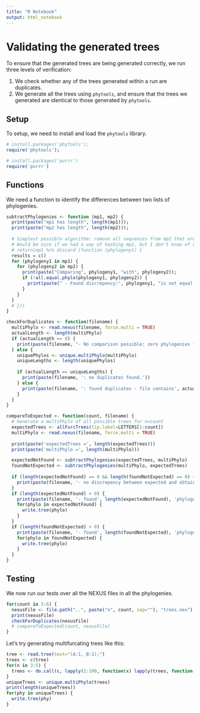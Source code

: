 ```yaml
---
title: "R Notebook"
output: html_notebook
---
```


# Validating the generated trees

To ensure that the generated trees are being generated correctly, we run three
levels of verification:

1. We check whether any of the trees generated within a run are duplicates.
2. We generate all the trees using `phytools`, and ensure that the trees we
   generated are identical to those generated by `phytools`.
   
## Setup

To setup, we need to install and load the `phytools` library.

```r
# install.packages('phytools');
require('phytools');

# install.packages('purrr')
require('purrr')
```

## Functions

We need a function to identify the differences between two lists of phylogenies.

```r
subtractPhylogenies <- function (mp1, mp2) {
  print(paste("mp1 has length", length(mp1)));
  print(paste("mp2 has length", length(mp2)));
  
  # Simplest possible algorithm: remove all sequences from mp1 that are present somewhere in mp2.
  # Would be nice if we had a way of hashing mp2, but I don't know of one right now.
  # return(mp1 %>% discard (function (phylogeny1) {
  results = c()
  for (phylogeny1 in mp1) {
    for (phylogeny2 in mp2) {
      print(paste("Comparing", phylogeny1, "with", phylogeny2));
      if (!all.equal.phylo(phylogeny1, phylogeny2)) {
        print(paste(" - Found discrepency:", phylogeny1, "is not equal to", phylogeny2));
      }
    }
  }
  # }))
}
```

```r
checkForDuplicates <- function(filename) {
  multiPhylo <- read.nexus(filename, force.multi = TRUE)
  actualLength <- length(multiPhylo)
  if (actualLength == 0) {
    print(paste(filename, "- No comparison possible: zero phylogenies found."))
  } else {
    uniquePhylos <- unique.multiPhylo(multiPhylo)
    uniqueLengths <- length(uniquePhylos)
    
    if (actualLength == uniqueLengths) {
      print(paste(filename, ': no duplicates found.'))
    } else {
      print(paste(filename, ': found duplicates - file contains', actualLength, 'phylogenies but only', uniqueLengths, 'unique phylogenies'))
    }
  }
}
```

```r
compareToExpected <- function(count, filename) {
  # Generate a multiPhylo of all possible trees for n=count
  expectedTrees <- allFurcTrees(tip.label=LETTERS[1:count])
  multiPhylo <- read.nexus(filename, force.multi = TRUE)
  
  print(paste('expectedTrees =', length(expectedTrees)))
  print(paste('multiPhylo =', length(multiPhylo)))

  expectedNotFound <- subtractPhylogenies(expectedTrees, multiPhylo)
  foundNotExpected <- subtractPhylogenies(multiPhylo, expectedTrees)
  
  if (length(expectedNotFound) == 0 && length(foundNotExpected) == 0) {
    print(paste(filename, '- no discrepency between expected and obtained phylogenies.'))
  }
  if (length(expectedNotFound) > 0) {
    print(paste(filename, '- found', length(expectedNotFound), 'phylogenies that were expected but not found:'))
    for(phylo in expectedNotFound) {
      write.tree(phylo)
    }
  }
  if (length(foundNotExpected) > 0) {
    print(paste(filename, '- found', length(foundNotExpected), 'phylogenies that were found but not expected:'))
    for(phylo in foundNotExpected) {
      write.tree(phylo)
    }
  }
}
```

## Testing

We now run our tests over all the NEXUS files in all the phylogenies.

```r
for(count in 3:6) {
  nexusFile <- file.path("..", paste("n", count, sep=""), "trees.nex")
  print(nexusFile)
  checkForDuplicates(nexusFile)
  # compareToExpected(count, nexusFile)
}
```

Let's try generating multifurcating trees like this:
```r
tree <- read.tree(text="(A:1, B:1);")
trees <- c(tree)
for(n in 3:5) {
  trees <- do.call(c, lapply(1:100, function(x) lapply(trees, function(tree) add.random(tree, n=1, tips = LETTERS[n]))))
}
uniqueTrees <- unique.multiPhylo(trees)
print(length(uniqueTrees))
for(phy in uniqueTrees) {
  write.tree(phy)
}
```

